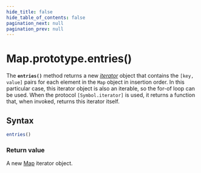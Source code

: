 ```yaml
---
hide_title: false
hide_table_of_contents: false
pagination_next: null
pagination_prev: null
---
```

# Map.prototype.entries()

The **`entries()`** method returns a new
_[iterator](https://developer.mozilla.org/docs/Web/JavaScript/Guide/Iterators_and_Generators)_ object
that contains the `[key, value]` pairs for each element in the `Map` object in
insertion order. In this particular case, this iterator object is also an
iterable, so the for-of loop can be used. When the protocol `[Symbol.iterator]`
is used, it returns a function that, when invoked, returns this iterator itself.

## Syntax

```js
entries()
```

### Return value

A new [Map](../../../globals/Map/Map.mdx) iterator object.
